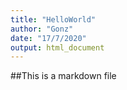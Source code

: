 ---
title: "HelloWorld"
author: "Gonz"
date: "17/7/2020"
output: html_document
---

##This is a markdown file